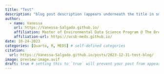 ```yaml
---
title: "Test"
description: "blog post description (appears underneath the title in smaller text) which is included on the listing page"
author:
  - name: Vanessa
    url: https://Vanessa-Salgado.github.io/
    affiliation: Master of Environmental Data Science Program @ The Bren School (UCSB)
    affiliation-url: https://ucsb-meds.github.io/ 
date: 10-24-2023
categories: [Quarto, R, MEDS] # self-defined categories
citation: 
  url: https://Vanessa-Salgado.github.io/posts/2023-12-31-test-blog/
image: preview-image.avif
draft: true # setting this to `true` will prevent your post from appearing on your listing page until you're ready!
---
```

